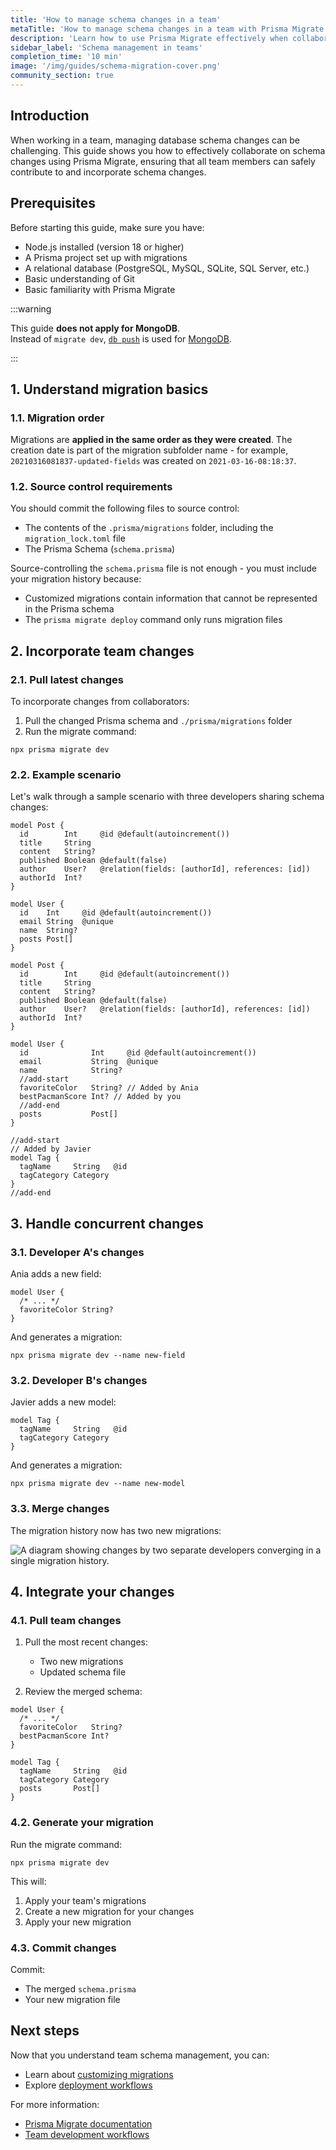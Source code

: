 ```yaml
---
title: 'How to manage schema changes in a team'
metaTitle: 'How to manage schema changes in a team with Prisma Migrate and Prisma ORM'
description: 'Learn how to use Prisma Migrate effectively when collaborating on a project as a team'
sidebar_label: 'Schema management in teams'
completion_time: '10 min'
image: '/img/guides/schema-migration-cover.png'
community_section: true
---
```


## Introduction

When working in a team, managing database schema changes can be challenging. This guide shows you how to effectively collaborate on schema changes using Prisma Migrate, ensuring that all team members can safely contribute to and incorporate schema changes.

## Prerequisites

Before starting this guide, make sure you have:

- Node.js installed (version 18 or higher)
- A Prisma project set up with migrations
- A relational database (PostgreSQL, MySQL, SQLite, SQL Server, etc.)
- Basic understanding of Git
- Basic familiarity with Prisma Migrate

:::warning

This guide **does not apply for MongoDB**.<br />
Instead of `migrate dev`, [`db push`](/orm/prisma-migrate/workflows/prototyping-your-schema) is used for [MongoDB](/orm/overview/databases/mongodb).

:::

## 1. Understand migration basics

### 1.1. Migration order

Migrations are **applied in the same order as they were created**. The creation date is part of the migration subfolder name - for example, `20210316081837-updated-fields` was created on `2021-03-16-08:18:37`.

### 1.2. Source control requirements

You should commit the following files to source control:

- The contents of the `.prisma/migrations` folder, including the `migration_lock.toml` file
- The Prisma Schema (`schema.prisma`)

Source-controlling the `schema.prisma` file is not enough - you must include your migration history because:

- Customized migrations contain information that cannot be represented in the Prisma schema
- The `prisma migrate deploy` command only runs migration files

## 2. Incorporate team changes

### 2.1. Pull latest changes

To incorporate changes from collaborators:

1. Pull the changed Prisma schema and `./prisma/migrations` folder
2. Run the migrate command:

```terminal
npx prisma migrate dev
```

### 2.2. Example scenario

Let's walk through a sample scenario with three developers sharing schema changes:

<TabbedContent code>

<TabItem value="Before">

```prisma file=schema.prisma 
model Post {
  id        Int     @id @default(autoincrement())
  title     String
  content   String?
  published Boolean @default(false)
  author    User?   @relation(fields: [authorId], references: [id])
  authorId  Int?
}

model User {
  id    Int     @id @default(autoincrement())
  email String  @unique
  name  String?
  posts Post[]
}
```

</TabItem>

<TabItem value="After">

```prisma file=schema.prisma
model Post {
  id        Int     @id @default(autoincrement())
  title     String
  content   String?
  published Boolean @default(false)
  author    User?   @relation(fields: [authorId], references: [id])
  authorId  Int?
}

model User {
  id              Int     @id @default(autoincrement())
  email           String  @unique
  name            String?
  //add-start
  favoriteColor   String? // Added by Ania
  bestPacmanScore Int? // Added by you
  //add-end
  posts           Post[]
}

//add-start
// Added by Javier
model Tag {
  tagName     String   @id
  tagCategory Category
}
//add-end
```

</TabItem>
</TabbedContent>

## 3. Handle concurrent changes

### 3.1. Developer A's changes

Ania adds a new field:

```prisma
model User {
  /* ... */
  favoriteColor String?
}
```

And generates a migration:

```terminal
npx prisma migrate dev --name new-field
```

### 3.2. Developer B's changes

Javier adds a new model:

```prisma
model Tag {
  tagName     String   @id
  tagCategory Category
}
```

And generates a migration:

```terminal
npx prisma migrate dev --name new-model
```

### 3.3. Merge changes

The migration history now has two new migrations:

![A diagram showing changes by two separate developers converging in a single migration history.](/img/guides/migrate-team-dev.png)

## 4. Integrate your changes

### 4.1. Pull team changes

1. Pull the most recent changes:
   - Two new migrations
   - Updated schema file

2. Review the merged schema:

```prisma
model User {
  /* ... */
  favoriteColor   String?
  bestPacmanScore Int?
}

model Tag {
  tagName     String   @id
  tagCategory Category
  posts       Post[]
}
```

### 4.2. Generate your migration

Run the migrate command:

```terminal
npx prisma migrate dev
```

This will:
1. Apply your team's migrations
2. Create a new migration for your changes
3. Apply your new migration

### 4.3. Commit changes

Commit:
- The merged `schema.prisma`
- Your new migration file

## Next steps

Now that you understand team schema management, you can:

- Learn about [customizing migrations](/orm/prisma-migrate/workflows/customizing-migrations)
- Explore [deployment workflows](/orm/prisma-migrate/workflows/development-and-production)

For more information:
- [Prisma Migrate documentation](/orm/prisma-migrate)
- [Team development workflows](/orm/prisma-migrate/workflows/team-development)
